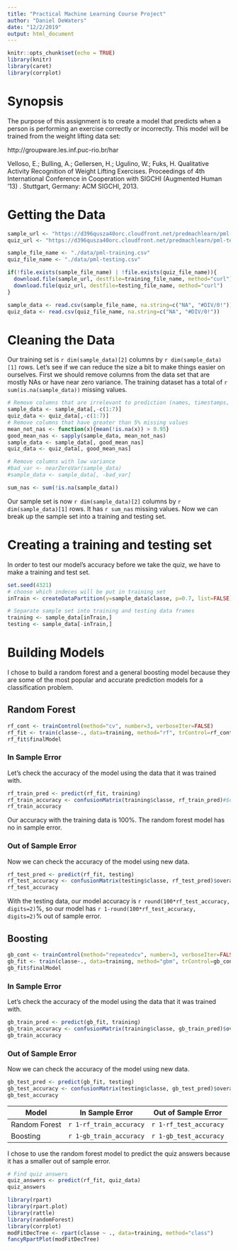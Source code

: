 ```yaml
---
title: "Practical Machine Learning Course Project"
author: "Daniel DeWaters"
date: "12/2/2019"
output: html_document
---
```


```r
knitr::opts_chunk$set(echo = TRUE)
library(knitr)
library(caret)
library(corrplot)
```

# Synopsis

The purpose of this assignment is to create a model that predicts when a person is performing an exercise correctly or incorrectly. This model will be trained from the weight lifting data set:

http://groupware.les.inf.puc-rio.br/har

Velloso, E.; Bulling, A.; Gellersen, H.; Ugulino, W.; Fuks, H. Qualitative Activity Recognition of Weight Lifting Exercises. Proceedings of 4th International Conference in Cooperation with SIGCHI (Augmented Human '13) . Stuttgart, Germany: ACM SIGCHI, 2013.


# Getting the Data
```r
sample_url <- "https://d396qusza40orc.cloudfront.net/predmachlearn/pml-training.csv"
quiz_url <- "https://d396qusza40orc.cloudfront.net/predmachlearn/pml-testing.csv"

sample_file_name <- "./data/pml-training.csv"
quiz_file_name <- "./data/pml-testing.csv"

if(!file.exists(sample_file_name) | !file.exists(quiz_file_name)){
  download.file(sample_url, destfile=training_file_name, method="curl")
  download.file(quiz_url, destfile=testing_file_name, method="curl")
}

sample_data <- read.csv(sample_file_name, na.string=c("NA", "#DIV/0!"))
quiz_data <- read.csv(quiz_file_name, na.string=c("NA", "#DIV/0!"))
```

# Cleaning the Data

Our training set is `r dim(sample_data)[2]` columns by `r dim(sample_data)[1]` rows. Let's see if we can reduce the size a bit to make things easier on ourselves. First we should remove columns from the data set that are mostly NAs or have near zero variance. The training dataset has a total of `r sum(is.na(sample_data))` missing values.
```r
# Remove columns that are irrelevant to prediction (names, timestamps, row IDs)
sample_data <- sample_data[,-c(1:7)]
quiz_data <- quiz_data[,-c(1:7)]
# Remove columns that have greater than 5% missing values 
mean_not_nas <- function(x){mean(!is.na(x)) > 0.95}
good_mean_nas <- sapply(sample_data, mean_not_nas)
sample_data <- sample_data[, good_mean_nas]
quiz_data <- quiz_data[, good_mean_nas]
```

```r
# Remove columns with low variance
#bad_var <- nearZeroVar(sample_data)
#sample_data <- sample_data[, -bad_var]

sum_nas <- sum(!is.na(sample_data))
```

Our sample set is now `r dim(sample_data)[2]` columns by `r dim(sample_data)[1]` rows. It has `r sum_nas` missing values. Now we can break up the sample set into a training and testing set.

# Creating a training and testing set

In order to test our model's accuracy before we take the quiz, we have to make a training and test set.
```r
set.seed(4321)
# choose which indeces will be put in training set
inTrain <- createDataPartition(y=sample_data$classe, p=0.7, list=FALSE)

# Separate sample set into training and testing data frames
training <- sample_data[inTrain,]
testing <- sample_data[-inTrain,]
```

# Building Models

I chose to build a random forest and a general boosting model because they are some of the most popular and accurate prediction models for a classification problem.

## Random Forest
```r
rf_cont <- trainControl(method="cv", number=3, verboseIter=FALSE)
rf_fit <- train(classe~., data=training, method="rf", trControl=rf_cont, verbose=FALSE)
rf_fit$finalModel
```

### In Sample Error

Let's check the accuracy of the model using the data that it was trained with.
```r
rf_train_pred <- predict(rf_fit, training)
rf_train_accuracy <- confusionMatrix(training$classe, rf_train_pred)#$overall[1]
rf_train_accuracy
```

Our accuracy with the training data is 100%. The random forest model has no in sample error.

### Out of Sample Error

Now we can check the accuracy of the model using new data. 

```r
rf_test_pred <- predict(rf_fit, testing)
rf_test_accuracy <- confusionMatrix(testing$classe, rf_test_pred)$overall[1]
rf_test_accuracy
```

With the testing data, our model accuracy is `r round(100*rf_test_accuracy, digits=2)`%, so our model has `r 1-round(100*rf_test_accuracy, digits=2)`% out of sample error.

## Boosting
```r
gb_cont <- trainControl(method="repeatedcv", number=3, verboseIter=FALSE)
gb_fit <- train(classe~., data=training, method="gbm", trControl=gb_cont, verbose=FALSE)
gb_fit$finalModel
```

### In Sample Error

Let's check the accuracy of the model using the data that it was trained with.
```r
gb_train_pred <- predict(gb_fit, training)
gb_train_accuracy <- confusionMatrix(training$classe, gb_train_pred)$overall[1]
gb_train_accuracy
```



### Out of Sample Error

Now we can check the accuracy of the model using new data. 

```r
gb_test_pred <- predict(gb_fit, testing)
gb_test_accuracy <- confusionMatrix(testing$classe, gb_test_pred)$overall[1]
gb_test_accuracy
```

|      Model     |    In Sample Error    | Out of Sample Error  |
|----------------|-----------------------|----------------------|
| Random Forest  |`r 1-rf_train_accuracy`|`r 1-rf_test_accuracy`|
|    Boosting    |`r 1-gb_train_accuracy`|`r 1-gb_test_accuracy`|

I chose to use the random forest model to predict the quiz answers because it has a smaller out of sample error.

```r
# Find quiz answers
quiz_answers <- predict(rf_fit, quiz_data)
quiz_answers
```

```r
library(rpart)
library(rpart.plot)
library(rattle)
library(randomForest)
library(corrplot)
modFitDecTree <- rpart(classe ~ ., data=training, method="class")
fancyRpartPlot(modFitDecTree)
```